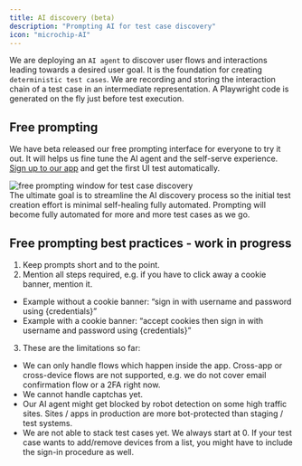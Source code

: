 ```yaml
---
title: AI discovery (beta)
description: "Prompting AI for test case discovery"
icon: "microchip-AI"
---
```


We are deploying an `AI agent` to discover user flows and interactions leading towards a desired user goal.
It is the foundation for creating `deterministic test cases`. We are recording and storing the interaction chain of a test case in an intermediate representation.
A Playwright code is generated on the fly just before test execution.

## Free prompting

We have beta released our free prompting interface for everyone to try it out. It will helps us fine tune the AI agent and the self-serve experience.
[Sign up to our app](https://app.octomind.dev/setup/url?utm_source=docs&utm_medium=txt-lnk) and get the first UI test automatically.

<Frame caption="Free promting window for test case discovery, screenshot 08/2023">
  <img
    src="images/free-prompting-UX.png"
    alt="free prompting window for test case discovery"
  />
</Frame>

<div class="mt-8" />

<Info>
  The ultimate goal is to streamline the AI discovery process so the initial
  test creation effort is minimal self-healing fully automated. Prompting will
  become fully automated for more and more test cases as we go.
</Info>

## Free prompting best practices - work in progress

1. Keep prompts short and to the point.
2. Mention all steps required, e.g. if you have to click away a cookie banner, mention it.

- Example without a cookie banner: “sign in with username and password using \{credentials\}”
- Example with a cookie banner: “accept cookies then sign in with username and password using \{credentials\}”

3. These are the limitations so far:

- We can only handle flows which happen inside the app. Cross-app or cross-device flows are not supported, e.g. we do not cover email confirmation flow or a 2FA right now.
- We cannot handle captchas yet.
- Our AI agent might get blocked by robot detection on some high traffic sites. Sites / apps in production are more bot-protected than staging / test systems.
- We are not able to stack test cases yet. We always start at 0. If your test case wants to add/remove devices from a list, you might have to include the sign-in procedure as well.
